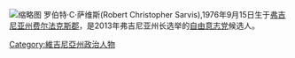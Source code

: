 {{Orphan|time=2016-12-17T12:46:43+00:00}}

{{blpunsourced|time=2013-11-01T22:26:04+00:00}}
[[File:Robert_Sarvis.jpg|缩略图]]
罗伯特·C·萨维斯(Robert Christopher Sarvis),1976年9月15日生于[[弗吉尼亚州|弗吉尼亚州]][[费尔法克斯郡|费尔法克斯郡]]，是2013年弗吉尼亚州长选举的[[自由意志党|自由意志党]]候选人。


{{US-bio-stub}}
[[Category:維吉尼亞州政治人物|Category:維吉尼亞州政治人物]]